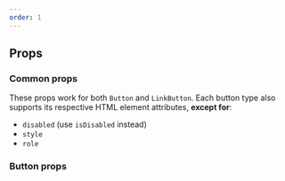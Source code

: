 ```yaml
---
order: 1
---
```



## Props

### Common props

These props work for both `Button` and `LinkButton`. Each button type also supports its respective
HTML element attributes, **except for**:

- `disabled` (use `isDisabled` instead)
- `style`
- `role`

<PropsTable heading="" props={CommonDefaultButtonProps} />

### Button props

<PropsTable heading="" props={ButtonProps} />
